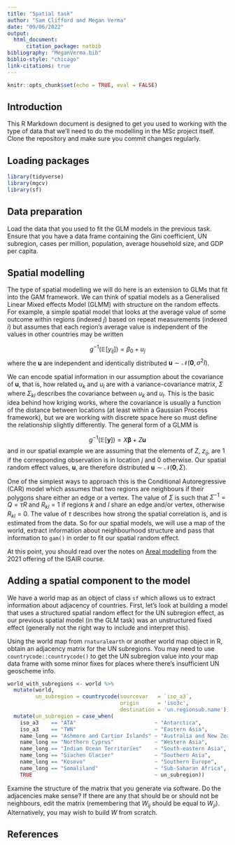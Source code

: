 ```yaml
---
title: "Spatial task"
author: "Sam Clifford and Megan Verma"
date: "09/06/2022"
output: 
  html_document:
      citation_package: natbib
bibliography: "MeganVerma.bib"
biblio-style: "chicago"
link-citations: true
---
```


``` r
knitr::opts_chunk$set(echo = TRUE, eval = FALSE)
```

## Introduction

This R Markdown document is designed to get you used to working with the type of data that we'll need to do the modelling in the MSc project itself. Clone the repository and make sure you commit changes regularly.

## Loading packages

``` r
library(tidyverse)
library(mgcv)
library(sf)
```

## Data preparation

Load the data that you used to fit the GLM models in the previous task. Ensure that you have a data frame containing the Gini coefficient, UN subregion, cases per million, population, average household size, and GDP per capita.

## Spatial modelling

The type of spatial modelling we will do here is an extension to GLMs that fit into the GAM framework. We can think of spatial models as a Generalised Linear Mixed effects Model (GLMM) with structure on the random effects. For example, a simple spatial model that looks at the average value of some outcome within regions (indexed $j$) based on repeat measurements (indexed $i$) but assumes that each region's average value is independent of the values in other countries may be written

$$
g^{-1}\left(\mathbb{E}\left[y_{ij}\right]\right) = \beta_0 + u_j
$$
where the $\boldsymbol{u}$ are independent and identically distributed $\boldsymbol{u} \sim \mathcal{N}\left( \boldsymbol{0}, \sigma^2 I \right)$.

We can encode spatial information in our assumption about the covariance of $\boldsymbol{u}$, that is, how related $u_k$ and $u_l$ are with a variance-covariance matrix, $\Sigma$ where $\Sigma_{kl}$ describes the covariance between $u_k$ and $u_l$. This is the basic idea behind how kriging works, where the covariance is usually a function of the distance between locations (at least within a Gaussian Process framework), but we are working with discrete space here so must define the relationship slightly differently. The general form of a GLMM is 

$$
g^{-1}\left(\mathbb{E}\left[\boldsymbol{y}\right]\right) = X \boldsymbol{\beta} + Z \boldsymbol{u}
$$
and in our spatial example we are assuming that the elements of $Z$, $z_{ij}$, are 1 if the corresponding observation is in location $j$ and 0 otherwise. Our spatial random effect values, $\boldsymbol{u}$, are therefore distributed $\boldsymbol{u} \sim \mathcal{N}\left( \boldsymbol{0}, \Sigma\right)$.

One of the simplest ways to approach this is the Conditional Autoregressive (CAR) model which assumes that two regions are neighbours if their polygons share either an edge or a vertex. The value of $\Sigma$ is such that $\Sigma^{-1} = Q = \tau R$ and $R_{kl} = 1$ if regions $k$ and $l$ share an edge and/or vertex, otherwise $R_{kl} = 0$. The value of $\tau$ describes how strong the spatial correlation is, and is estimated from the data. So for our spatial models, we will use a map of the world, extract information about neighbourhood structure and pass that information to `gam()` in order to fit our spatial random effect.

At this point, you should read over the notes on [Areal modelling](https://isair2021.netlify.app/04_models/models/) from the 2021 offering of the ISAIR course.

## Adding a spatial component to the model

We have a world map as an object of class `sf` which allows us to extract information about adjacency of countries. First, let's look at building a model that uses a structured spatial random effect for the UN subregion effect, as our previous spatial model (in the GLM task) was an unstructured fixed effect (generally not the right way to include and interpret this).

Using the world map from `rnaturalearth` or another world map object in R, obtain an adjacency matrix for the UN subregions. You may need to use `countrycode::countrycode()` to get the UN subregion value into your map data frame with some minor fixes for places where there's insufficient UN geoscheme info.

``` r
world_with_subregions <- world %>%
  mutate(world, 
         un_subregion = countrycode(sourcevar   = `iso_a3`, 
                                    origin      = 'iso3c',
                                    destination = 'un.regionsub.name')) %>%
  mutate(un_subregion = case_when(
    iso_a3    == "ATA"                         ~ "Antarctica",
    iso_a3    == "TWN"                         ~ "Eastern Asia",
    name_long == "Ashmore and Cartier Islands" ~ "Australia and New Zealand",
    name_long == "Northern Cyprus"             ~ "Western Asia",
    name_long == "Indian Ocean Territories"    ~ "South-eastern Asia",
    name_long == "Siachen Glacier"             ~ "Southern Asia",
    name_long == "Kosovo"                      ~ "Southern Europe",
    name_long == "Somaliland"                  ~ "Sub-Saharan Africa",
    TRUE                                       ~ un_subregion))
```

Examine the structure of the matrix that you generate via software. Do the adjacencies make sense? If there are any that should be or should not be neighbours, edit the matrix (remembering that $W_{ij}$ should be equal to $W_{ji}$). Alternatively, you may wish to build $W$ from scratch.




## References


